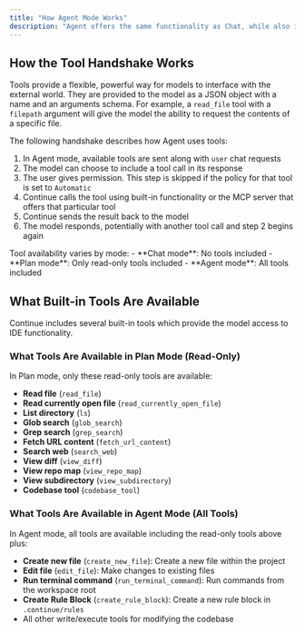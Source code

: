 ```yaml
---
title: "How Agent Mode Works"
description: "Agent offers the same functionality as Chat, while also including tools in the request to the model and an interface for handling tool calls and responses."
---
```


## How the Tool Handshake Works

Tools provide a flexible, powerful way for models to interface with the external world. They are provided to the model as a JSON object with a name and an arguments schema. For example, a `read_file` tool with a `filepath` argument will give the model the ability to request the contents of a specific file.

The following handshake describes how Agent uses tools:

1. In Agent mode, available tools are sent along with `user` chat requests
2. The model can choose to include a tool call in its response
3. The user gives permission. This step is skipped if the policy for that tool is set to `Automatic`
4. Continue calls the tool using built-in functionality or the MCP server that offers that particular tool
5. Continue sends the result back to the model
6. The model responds, potentially with another tool call and step 2 begins again

<Info>
  Tool availability varies by mode: - **Chat mode**: No tools included - **Plan
  mode**: Only read-only tools included - **Agent mode**: All tools included
</Info>

## What Built-in Tools Are Available

Continue includes several built-in tools which provide the model access to IDE functionality.

### What Tools Are Available in Plan Mode (Read-Only)

In Plan mode, only these read-only tools are available:

- **Read file** (`read_file`)
- **Read currently open file** (`read_currently_open_file`)
- **List directory** (`ls`)
- **Glob search** (`glob_search`)
- **Grep search** (`grep_search`)
- **Fetch URL content** (`fetch_url_content`)
- **Search web** (`search_web`)
- **View diff** (`view_diff`)
- **View repo map** (`view_repo_map`)
- **View subdirectory** (`view_subdirectory`)
- **Codebase tool** (`codebase_tool`)

### What Tools Are Available in Agent Mode (All Tools)

In Agent mode, all tools are available including the read-only tools above plus:

- **Create new file** (`create_new_file`): Create a new file within the project
- **Edit file** (`edit_file`): Make changes to existing files
- **Run terminal command** (`run_terminal_command`): Run commands from the workspace root
- **Create Rule Block** (`create_rule_block`): Create a new rule block in `.continue/rules`
- All other write/execute tools for modifying the codebase
